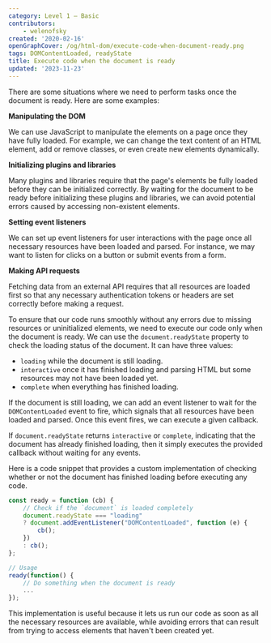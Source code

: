 ```yaml
---
category: Level 1 — Basic
contributors:
    - welenofsky
created: '2020-02-16'
openGraphCover: /og/html-dom/execute-code-when-document-ready.png
tags: DOMContentLoaded, readyState
title: Execute code when the document is ready
updated: '2023-11-23'
---
```


There are some situations where we need to perform tasks once the document is ready. Here are some examples:

**Manipulating the DOM**

We can use JavaScript to manipulate the elements on a page once they have fully loaded. For example, we can change the text content of an HTML element, add or remove classes, or even create new elements dynamically.

**Initializing plugins and libraries**

Many plugins and libraries require that the page's elements be fully loaded before they can be initialized correctly. By waiting for the document to be ready before initializing these plugins and libraries, we can avoid potential errors caused by accessing non-existent elements.

**Setting event listeners**

We can set up event listeners for user interactions with the page once all necessary resources have been loaded and parsed. For instance, we may want to listen for clicks on a button or submit events from a form.

**Making API requests**

Fetching data from an external API requires that all resources are loaded first so that any necessary authentication tokens or headers are set correctly before making a request.

To ensure that our code runs smoothly without any errors due to missing resources or uninitialized elements, we need to execute our code only when the document is ready. We can use the `document.readyState` property to check the loading status of the document. It can have three values:

-   `loading` while the document is still loading.
-   `interactive` once it has finished loading and parsing HTML but some resources may not have been loaded yet.
-   `complete` when everything has finished loading.

If the document is still loading, we can add an event listener to wait for the `DOMContentLoaded` event to fire, which signals that all resources have been loaded and parsed. Once this event fires, we can execute a given callback.

If `document.readyState` returns `interactive` or `complete`, indicating that the document has already finished loading, then it simply executes the provided callback without waiting for any events.

Here is a code snippet that provides a custom implementation of checking whether or not the document has finished loading before executing any code.

```js
const ready = function (cb) {
    // Check if the `document` is loaded completely
    document.readyState === "loading"
    ? document.addEventListener("DOMContentLoaded", function (e) {
        cb();
    })
    : cb();
};

// Usage
ready(function() {
    // Do something when the document is ready
    ...
});
```

This implementation is useful because it lets us run our code as soon as all the necessary resources are available, while avoiding errors that can result from trying to access elements that haven't been created yet.
